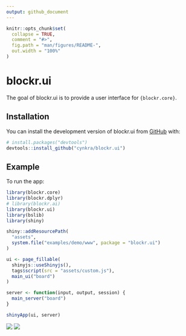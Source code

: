```yaml
---
output: github_document
---
```


<!-- README.md is generated from README.Rmd. Please edit that file -->

```r
knitr::opts_chunk$set(
  collapse = TRUE,
  comment = "#>",
  fig.path = "man/figures/README-",
  out.width = "100%"
)
```

# blockr.ui

<!-- badges: start -->
<!-- badges: end -->

The goal of blockr.ui is to provide a user interface for `{blockr.core}`.

## Installation

You can install the development version of blockr.ui from [GitHub](https://github.com/) with:

``` r
# install.packages("devtools")
devtools::install_github("cynkra/blockr.ui")
```

## Example

To run the app:

```r
library(blockr.core)
library(blockr.dplyr)
# library(blockr.ai)
library(blockr.ui)
library(bslib)
library(shiny)

shiny::addResourcePath(
  "assets",
  system.file("examples/demo/www", package = "blockr.ui")
)

ui <- page_fillable(
  shinyjs::useShinyjs(),
  tags$script(src = "assets/custom.js"),
  main_ui("board")
)

server <- function(input, output, session) {
  main_server("board")
}

shinyApp(ui, server)

```

![](./man/figures/blockr-ui-v2.gif)
![](./man/figures/blockr2.png)